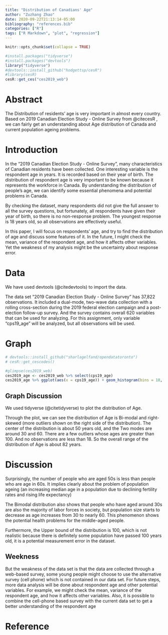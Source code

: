```yaml
---
title: "Distribution of Canadians' Age"
author: "Zuzhang Zhao"
date: 2020-09-22T21:13:14-05:00
bibliography: "references.bib"
categories: ["R"]
tags: ["R Markdown", "plot", "regression"]
---
```


```r
knitr::opts_chunk$set(collapse = TRUE)
```

```r

#install.packages("tidyverse")
#install.packages("devtools")
library("tidyverse")
#devtools::install_github("hodgettsp/cesR")
#library(cesR)
cesR::get_ces("ces2019_web")
```


# Abstract
The Distribution of residents' age is very important in almost every country. Based on 2019 Canadian Election Study - Online Survey from @citecesR , we can fairly get an understanding about Age distribution of Canada and current population ageing problems.


# Introduction

In the "2019 Canadian Election Study - Online Survey", many characteristics of Canadian residents have been collected. One interesting variable is the respondent age in years. It is recorded based on their year of birth. The distribution of respondent age is very important to be known because it represents the workforce in Canada. By understanding the distribution of people's age, we can identify some essential phenomena and potential problems in Canada. 

By checking the dataset, many respondents did not give the full answer to all the survey questions, but fortunately, all respondents have given their year of birth, so there is no non-response problem. The youngest response is 18 years old, so all observations are effectively useful.

In this paper, I will focus on respondents' age, and try to find the distribution of age and discuss some features of it. In the future, I might check the mean, variance of the respondent age, and how it affects other variables. Yet the weakness of my analysis might be the uncertainty about response error.


# Data

We have used devtools (@citedevtools) to import the data.

The data set "2019 Canadian Election Study - Online Survey" has 37,822 observations. It included a dual-mode, two-wave data collection with a rolling cross-section during the 2019 federal election campaign and a post-election follow-up survey. And the survey contains overall 620 variables that can be used for analyzing. For this assignment, only variable "cps19_age" will be analyzed, but all observations will be used.

# Graph
```r
# devtools::install_github("sharlagelfand/opendatatoronto")
# cesR::get_cescodes()

#glimpse(ces2019_web)
ces2019_age <- ces2019_web %>% select(cps19_age)
ces2019_age %>% ggplot(aes(x = cps19_age)) + geom_histogram(bins = 18, color = "black", fills = "grey") + labs(x = "Age", y = "Population", title = "The Distribution of Canadians' Age", caption = "2019 Canadian Election Study - Online Survey ") + theme_bw()

```

## Graph Discussion
We used tidyverse (@citetidyverse) to plot the distribution of Age.

Through the plot, we can see the distribution of Age is Bi-modal and right-skewed (more outliers shown on the right side of the distribution). The center of the distribution is about 50 years old, and the Two modes are around 30 and 60. There are a few outliers whose ages are greater than 100. And no observations are less than 18. So the overall range of the distribution of Age is about 82 years.


# Discussion

Surprisingly, the number of people who are aged 50s is less than people who are age in 60s. It implies clearly about the problem of population ageing (an increasing median age in a population due to declining fertility rates and rising life expectancy)

The Bimodal distribution also shows that people who have aged around 30s are also the majority of labor forces in society, but population size starts to decrease as age increases from 30 to nearly 60. This phenomenon shows the potential health problems for the middle-aged people.

Furthermore, the Upper bound of the distribution is 100, which is not realistic because there is definitely some population have passed 100 years old, it is a potential measurement error in the dataset.


## Weekness

But the weakness of the data set is that the data are collected through a web-based survey, some young people might choose to use the alternative survey (cell phone) which is not contained in our data set. For future steps, more data analysis will be done about respondent age and other potential variables. For example, we might check the mean, variance of the respondent age, and how it affects other variables. Also, it is possible to combine the cell-phone based survey with the current data set to get a better understanding of the respondent age

# Reference